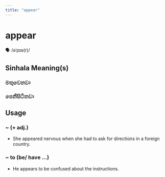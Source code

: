 ```yaml
---
title: "appear"
---
```


# appear

🗣️ /əˈpɪə(r)/

## Sinhala Meaning(s)

### මතුවෙනවා
### පෙනීසිටිනවා

## Usage

### ~ (+ adj.)

- She appeared nervous when she had to ask for directions in a foreign country.


### ~ to (be/ have …)

- He appears to be confused about the instructions.



